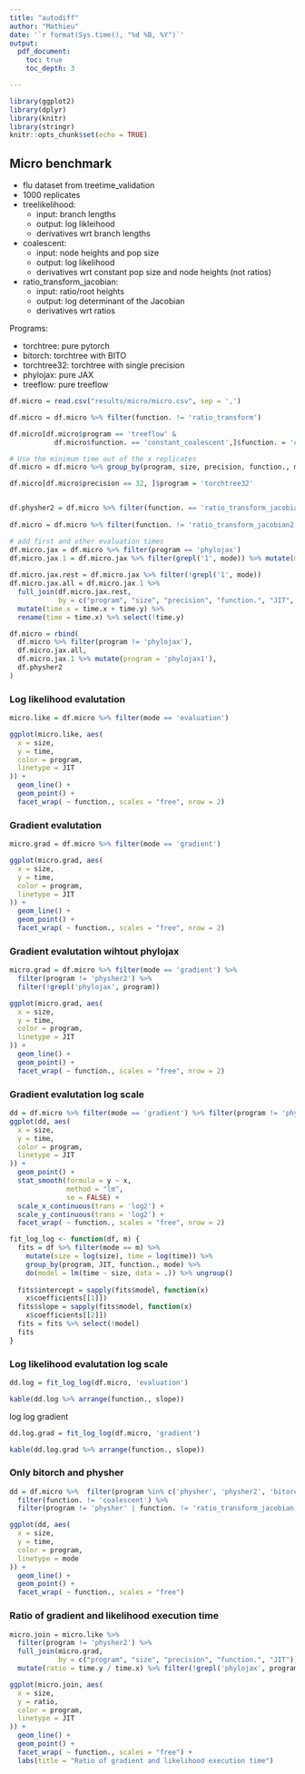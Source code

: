 ```yaml
---
title: "autodiff"
author: "Mathieu"
date: '`r format(Sys.time(), "%d %B, %Y")`'
output:
  pdf_document:
    toc: true
    toc_depth: 3

---
```


```r
library(ggplot2)
library(dplyr)
library(knitr)
library(stringr)
knitr::opts_chunk$set(echo = TRUE)
```

## Micro benchmark

- flu dataset from treetime_validation
- 1000 replicates
- treelikelihood:
  - input: branch lengths
  - output: log likleihood
  - derivatives wrt branch lengths
- coalescent:
  - input: node heights and pop size
  - output: log likelihood
  - derivatives wrt constant pop size and node heights (not ratios)
- ratio_transform_jacobian:
  - input: ratio/root heights
  - output: log determinant of the Jacobian
  - derivatives wrt ratios

Programs:

- torchtree: pure pytorch
- bitorch: torchtree with BITO
- torchtree32: torchtree with single precision
- phylojax: pure JAX
- treeflow: pure treeflow

\newpage

```r
df.micro = read.csv("results/micro/micro.csv", sep = ',')

df.micro = df.micro %>% filter(function. != 'ratio_transform')

df.micro[df.micro$program == 'treeflow' &
           df.micro$function. == 'constant_coalescent',]$function. = 'coalescent'

# Use the minimum time out of the x replicates
df.micro = df.micro %>% group_by(program, size, precision, function., mode, JIT) %>% filter(time == min(time)) %>% select(!rep) %>% select(!logprob)

df.micro[df.micro$precision == 32, ]$program = 'torchtree32'


df.physher2 = df.micro %>% filter(function. == 'ratio_transform_jacobian2') %>% mutate(program =
                                                                                         'physher2') %>% mutate(function. = 'ratio_transform_jacobian')
df.micro = df.micro %>% filter(function. != 'ratio_transform_jacobian2')

# add first and other evaluation times
df.micro.jax = df.micro %>% filter(program == 'phylojax')
df.micro.jax.1 = df.micro.jax %>% filter(grepl('1', mode)) %>% mutate(mode =
                                                                        str_sub(mode, 1, nchar(mode) - 1))
df.micro.jax.rest = df.micro.jax %>% filter(!grepl('1', mode))
df.micro.jax.all = df.micro.jax.1 %>%
  full_join(df.micro.jax.rest,
            by = c("program", "size", "precision", "function.", "JIT", "mode")) %>%
  mutate(time.x = time.x + time.y) %>%
  rename(time = time.x) %>% select(!time.y)

df.micro = rbind(
  df.micro %>% filter(program != 'phylojax'),
  df.micro.jax.all,
  df.micro.jax.1 %>% mutate(program = 'phylojax1'),
  df.physher2
)
```

\newpage

### Log likelihood evalutation
```r
micro.like = df.micro %>% filter(mode == 'evaluation')

ggplot(micro.like, aes(
  x = size,
  y = time,
  color = program,
  linetype = JIT
)) +
  geom_line() +
  geom_point() +
  facet_wrap( ~ function., scales = "free", nrow = 2)
```

\newpage

### Gradient evalutation
```r
micro.grad = df.micro %>% filter(mode == 'gradient')

ggplot(micro.grad, aes(
  x = size,
  y = time,
  color = program,
  linetype = JIT
)) +
  geom_line() +
  geom_point() +
  facet_wrap( ~ function., scales = "free", nrow = 2)
```

\newpage

### Gradient evalutation wihtout phylojax
```r
micro.grad = df.micro %>% filter(mode == 'gradient') %>%
  filter(program != 'physher2') %>%
  filter(!grepl('phylojax', program))

ggplot(micro.grad, aes(
  x = size,
  y = time,
  color = program,
  linetype = JIT
)) +
  geom_line() +
  geom_point() +
  facet_wrap( ~ function., scales = "free", nrow = 2)
```

\newpage

### Gradient evalutation log scale
```r
dd = df.micro %>% filter(mode == 'gradient') %>% filter(program != 'phylojax')
ggplot(dd, aes(
  x = size,
  y = time,
  color = program,
  linetype = JIT
)) +
  geom_point() +
  stat_smooth(formula = y ~ x,
              method = "lm",
              se = FALSE) +
  scale_x_continuous(trans = 'log2') +
  scale_y_continuous(trans = 'log2') +
  facet_wrap( ~ function., scales = "free", nrow = 2)
```

\newpage

```r
fit_log_log <- function(df, m) {
  fits = df %>% filter(mode == m) %>%
    mutate(size = log(size), time = log(time)) %>%
    group_by(program, JIT, function., mode) %>%
    do(model = lm(time ~ size, data = .)) %>% ungroup()
  
  fits$intercept = sapply(fits$model, function(x)
    x$coefficients[[1]])
  fits$slope = sapply(fits$model, function(x)
    x$coefficients[[2]])
  fits = fits %>% select(!model)
  fits
}
```

\newpage

### Log likelihood evalutation log scale
```r
dd.log = fit_log_log(df.micro, 'evaluation')

kable(dd.log %>% arrange(function., slope))
```

\newpage

log log gradient
```r
dd.log.grad = fit_log_log(df.micro, 'gradient')

kable(dd.log.grad %>% arrange(function., slope))
```

\newpage

### Only bitorch and physher
```r
dd = df.micro %>%  filter(program %in% c('physher', 'physher2', 'bitorch')) %>%
  filter(function. != 'coalescent') %>%
  filter(program != 'physher' | function. != 'ratio_transform_jacobian')

ggplot(dd, aes(
  x = size,
  y = time,
  color = program,
  linetype = mode
)) +
  geom_line() +
  geom_point() +
  facet_wrap( ~ function., scales = "free")
```

\newpage

### Ratio of gradient and likelihood execution time
```r
micro.join = micro.like %>%
  filter(program != 'physher2') %>%
  full_join(micro.grad,
            by = c("program", "size", "precision", "function.", "JIT")) %>%
  mutate(ratio = time.y / time.x) %>% filter(!grepl('phylojax', program))

ggplot(micro.join, aes(
  x = size,
  y = ratio,
  color = program,
  linetype = JIT
)) +
  geom_line() +
  geom_point() +
  facet_wrap( ~ function., scales = "free") +
  labs(title = "Ratio of gradient and likelihood execution time")
```